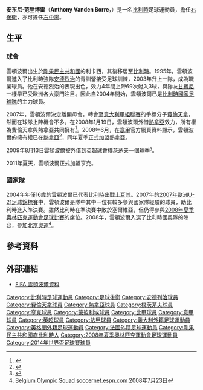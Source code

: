 {{noteta
|G1=意甲
|G2=EPL
|G3=uefa
|G4=Football
|T=zh-hans:安东尼·范登博雷;zh-hk:安東尼·雲頓波爾;zh-tw:安東尼·范登博雷;
|1=zh-hans:范登博雷;zh-hk:雲頓波爾;zh-tw:范登博雷;
|2=zh-hans:安东尼·范登博雷;zh-hk:安東尼·雲頓波爾;zh-tw:安東尼·范登博雷;
|3=zh-hans:马泽姆贝;zh-hant:馬澤姆貝;zh-hk:馬贊比;zh-mo:馬贊比;
|4=zh-cn:扎伊尔; zh-tw:薩伊; zh-hk:扎伊爾;
}}
{{Football player infobox
| playername          = 安东尼·范登博雷<br>''Anthony Vanden Borre''
| image               = [[File:Anthony_Vanden_Borre.jpg|250px]]
| fullname            = Anthony Vanden Borre
| birth_date          = {{Birth date and age|1987|10|24|df=y}}
| birth_place         = [[刚果民主共和国|薩伊]][[利卡西|利卡西]]
| height              = {{convert|1.85|m|ftin|abbr=on}}
| position            = [[中場|右中場]]、[[右後衛|右後衛]]
| youthyears1         = 1995–2003 | youthclubs1 = [[皇家安德列治體育會|安德列治]]
| years1              = 2003–2007 | clubs1 = [[皇家安德列治體育會|安德列治]]              | caps1 = 68 | goals1 = 3
| years2              = 2007–2008 | clubs2 = [[佛罗伦萨足球俱乐部|佛罗伦萨]]                 | caps2 = 2  | goals2 = 0
| years3              = 2008–2010 | clubs3 = [[热那亚板球与足球俱乐部|热那亚]]                        | caps3 = 31 | goals3 = 0
| years4              = 2009–2010 | clubs4 = → [[朴茨茅斯足球俱乐部|朴茨茅斯]]       | caps4 = 19 | goals4 = 0
| years5              = 2010–2012 | clubs5 = [[皇家亨克體育會|亨克]]                          | caps5 = 42 | goals5 = 1
| years7              = 2013–2017 | clubs7 = [[皇家安德列治體育會|安德列治]]              | caps7 = 48 | goals7 = 1
| years8              = 2016–2017 | clubs8 = → [[蒙彼利埃體育會|蒙彼利埃]]      | caps8 = 10 | goals8 = 0
| years9              = 2017      | clubs9 = [[TP马泽姆贝|马泽姆贝]]  | caps9 = 5  | goals9 = 0
| nationalyears1      = 2001–2003
| nationalteam1       = [[比利時16歲以下國家足球隊|比利時U16]]
| nationalcaps1       = 19
| nationalgoals1      = 5
| nationalyears2      = 2003–2004
| nationalteam2       = [[比利時17歲以下國家足球隊|比利時U17]]
| nationalcaps2       = 12
| nationalgoals2      = 3
| nationalyears3      = 2004–2008
| nationalteam3       = [[比利時21歲以下國家足球隊|比利時U21]]
| nationalcaps3       = 11
| nationalgoals3      = 3 
| nationalyears4      = 2004–2014
| nationalteam4       = [[比利時國家足球隊|比利時]]
| nationalcaps4       = 28<!--Please also adjust the "ntupdate" parameter below, by typing the time you adapted the number of caps. Thank you.-->
| nationalgoals4      = 1
| pcupdate            = 2016年10月20日
| ntupdate            = 2016年10月12日
}}{{中文譯名
| english    = Anthony '''Vanden Borre'''
| putonghua  = 范登博雷
| taiwan     = 范登博雷
| cantonese  = 雲頓波爾<small>（[[香港有線電視體育平台|有線]]）</small><br>雲達保爾<small>（[[新浪網|新浪網]]）</small><br>雲丹保尼<small>（[[澳博|澳博]]）</small>
|}}
'''安东尼·范登博雷'''（'''Anthony Vanden Borre'''，{{bd|1987年|10月24日|catidx=Vanden Borre, Anthony}}）是一名[[比利時|比利時]]足球運動員，擔任[[右後衛|右後衛]]，亦可擔任[[中場|右中場]]。

==生平==
===球會===
雲頓波爾出生於[[剛果民主共和國|剛果民主共和國]]的利卡西，其後移居至[[比利時|比利時]]。1995年，雲頓波爾進入了比利時強隊[[安德烈治|安德烈治]]的青訓營接受足球訓練，2003年升上一隊，成為職業球員。他在安德烈治的表現出色，效力4年間上陣69次射入3球，與隊友[[甘賓尼|甘賓尼]]一樣早已受歐洲各大豪門注目。因此自2004年開始，雲頓波爾已是[[比利時國家足球隊|比利時國家足球隊]]的主力球員。

2007年，雲頓波爾決定離開母會，轉會至[[意大利甲組聯賽|意大利甲組聯賽]]的爭標分子[[費倫天拿|費倫天拿]]，然而在球隊上陣機會不多。在2008年1月19日，雲頓波爾外借[[熱那亞足球俱樂部|熱拿亞]]效力，所有權為費倫天拿與熱拿亞共同擁有<ref>{{Cite web |url=http://www.skysports.com/story/0,19528,12875_3060428,00.html |title=Genoa sign pair skysport 2008年1月19日 |accessdate=2008年8月14日 |archive-date=2008年4月23日 |archive-url=https://web.archive.org/web/20080423191455/http://www.skysports.com/story/0,19528,12875_3060428,00.html |dead-url=no }}</ref>。2008年6月，在[[意甲|意甲]]官方網頁資料顯示，雲頓波爾的擁有權已在[[熱那亞足球俱樂部|熱拿亞]]<ref>{{Cite web |url=http://www.lega-calcio.it/comun/0708/partecipazioni2008-2009.pdf |title=[[意甲|意甲]]官方網頁 球員資料 |access-date=2008-08-14 |archive-date=2008-09-10 |archive-url=https://web.archive.org/web/20080910012248/http://www.lega-calcio.it/comun/0708/partecipazioni2008-2009.pdf |dead-url=no }}</ref>，同年夏季正式加盟熱拿亞。

2009年8月13日雲頓波爾被外借到[[英超|英超]]球會[[朴茨茅斯足球俱乐部|樸茨茅夫]]一個球季<small><ref>{{cite news |language=en |url=http://news.bbc.co.uk/sport2/hi/football/teams/p/portsmouth/8199966.stm |title=Belgium midfielder joins Pompey |publisher=[[BBC|BBC]] Sport |date=2009-08-13 |accessdate=2009-08-14 |archive-date=2009-08-14 |archive-url=https://web.archive.org/web/20090814101341/http://news.bbc.co.uk/sport2/hi/football/teams/p/portsmouth/8199966.stm |dead-url=no }}</ref></small>。

2011年夏天，雲頓波爾正式加盟亨克。

===國家隊===
2004年年僅16歲的雲頓波爾已代表[[比利時國家足球隊|比利時]]出戰[[土耳其國家足球隊|土耳其]]。2007年的[[2007年歐洲U-21足球錦標賽|2007年歐洲U-21足球錦標賽]]中，雲頓波爾是隊中其中一位有較多參與國家隊經驗的球員，助比利時進入準決賽。雖然比利時在準決賽中敗於塞爾維亞，但仍得參與[[2008年夏季奧林匹克運動會足球比賽|2008年夏季奧林匹克運動會足球比賽]]的席位。2008年，雲頓波爾入選了比利時國奧隊的陣容，參加[[2008年夏季奥林匹克运动会|北京奧運]]<ref>[http://soccernet.espn.go.com/news/story?id=556985&sec=global&cc=4716 Belgium Olympic Squad soccernet.espn.com 2008年7月23日]</ref>。

==參考資料==
{{reflist}}

==外部連結==
*[http://www.fifa.com/worldfootball/statisticsandrecords/players/player=216006/index.html FIFA 雲頓波爾資料]{{Wayback|url=http://www.fifa.com/worldfootball/statisticsandrecords/players/player=216006/index.html |date=20080814232726 }}


{{2008年奧運會男子足球比利時參賽名單}}
{{2014年世界杯足球赛比利时参赛名单}}
{{DEFAULTSORT:Vanden Borre, Anthony}}
[[Category:比利時足球運動員|Category:比利時足球運動員]]
[[Category:足球後衛|Category:足球後衛]]
[[Category:安德列治球員|Category:安德列治球員]]
[[Category:費倫天拿球員|Category:費倫天拿球員]]
[[Category:熱拿亞球員|Category:熱拿亞球員]]
[[Category:樸茨茅夫球員|Category:樸茨茅夫球員]]
[[Category:亨克球員|Category:亨克球員]]
[[Category:蒙彼利埃球員|Category:蒙彼利埃球員]]
[[Category:比甲球員|Category:比甲球員]]
[[Category:意甲球員|Category:意甲球員]]
[[Category:英超球員|Category:英超球員]]
[[Category:法甲球員|Category:法甲球員]]
[[Category:義大利外籍足球運動員|Category:義大利外籍足球運動員]]
[[Category:英格蘭外籍足球運動員|Category:英格蘭外籍足球運動員]]
[[Category:法國外籍足球運動員|Category:法國外籍足球運動員]]
[[Category:剛果民主共和國裔比利時人|Category:剛果民主共和國裔比利時人]]
[[Category:2008年夏季奧林匹克運動會足球運動員|Category:2008年夏季奧林匹克運動會足球運動員]]
[[Category:2014年世界盃足球賽球員|Category:2014年世界盃足球賽球員]]